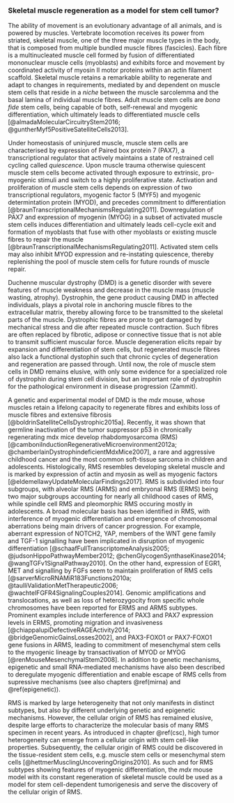 ### Skeletal muscle regeneration as a model for stem cell tumor? {#regeneration}

The ability of movement is an evolutionary advantage of all animals, and is powered by muscles. Vertebrate locomotion receives its power from striated, skeletal muscle, one of the three major muscle types in the body, that is composed from multiple bundled muscle fibres (fascicles). Each fibre is a multinucleated muscle cell formed by fusion of differentiated mononuclear muscle cells (myoblasts) and exhibits force and movement by coordinated activity of myosin II motor proteins within an actin filament scaffold. Skeletal muscle retains a remarkable ability to regenerate and adapt to changes in requirements, mediated by and dependent on muscle stem cells that reside in a *niche* between the muscle sarcolemma and the basal lamina of individual muscle fibres. Adult muscle stem cells are *bona fide* stem cells, being capable of both, self-renewal and myogenic differentiation, which ultimately leads to differentiated muscle cells [@almadaMolecularCircuitryStem2016; @guntherMyf5PositiveSatelliteCells2013].

Under homeostasis of uninjured muscle, muscle stem cells are characterised by expression of Paired box protein 7 (PAX7), a transcriptional regulator that actively maintains a state of restrained cell cycling called *quiescence*. Upon muscle trauma otherwise quiescent muscle stem cells become activated through exposure to extrinsic, pro-myogenic stimuli and switch to a highly proliferative state. Activation and proliferation of muscle stem cells depends on expression of two transcriptional regulators, myogenic factor 5 (MYF5) and myogenic determintation protein (MYOD), and precedes commitment to differentiation [@braunTranscriptionalMechanismsRegulating2011]. Downregulation of PAX7 and expression of myogenin (MYOG) in a subset of activated muscle stem cells induces differentiation and ultimately leads cell-cycle exit and formation of myoblasts that fuse with other myoblasts or existing muscle fibres to repair the muscle [@braunTranscriptionalMechanismsRegulating2011]. Activated stem cells may also inhibit MYOD expression and re-instating quiescence, thereby replenishing the pool of muscle stem cells for future rounds of muscle repair.

Duchenne muscular dystrophy (DMD) is a genetic disorder with severe features of muscle weakness and decrease in the muscle mass (muscle wasting, atrophy). Dystrophin, the gene product causing DMD in affected individuals, plays a pivotal role in anchoring muscle fibres to the extracellular matrix, thereby allowing force to be transmitted to the skeletal parts of the muscle. Dystrophic fibres are prone to get damaged by mechanical stress and die after repeated muscle contraction. Such fibres are often replaced by fibrotic, adipose or connective tissue that is not able to transmit sufficient muscular force. Muscle degeneration elicits repair by expansion and differentiation of stem cells, but regenerated muscle fibres also lack a functional dystophin such that chronic cycles of degeneration and regeneration are passed through. Until now, the role of muscle stem cells in DMD remains elusive, with only some evidence for a specialized role of dystrophin during stem cell division, but an important role of dystrophin for the pathological environment in disease progression (Zammit).

A genetic and experimental model of DMD is the *mdx* mouse, whose muscles retain a lifelong capacity to regenerate fibres and exhibits loss of muscle fibres and extensive fibrosis [@boldrinSatelliteCellsDystrophic2015a]. Recently, it was shown that germline inactivation of the tumor suppressor p53 in chronically regenerating mdx mice develop rhabdomyosarcoma (RMS) [@camboniInductionRegenerativeMicroenvironment2012a; @chamberlainDystrophindeficientMdxMice2007], a rare and aggressive childhood cancer and the most common soft-tissue sarcoma in children and adolescents. Histologically, RMS resembles developing skeletal muscle and is marked by expression of actin and myosin as well as myogenic factors [@eldemellawyUpdateMolecularFindings2017]. RMS is subdivided into four subgroups, with alveolar RMS (ARMS) and embryonal RMS (ERMS) being two major subgroups accounting for nearly all childhood cases of RMS, while spindle cell RMS and pleomorphic RMS occuring mostly in adolescents. A broad molecular basis has been identified in RMS, with interference of myogenic differentiation and emergence of chromosomal aberrations being main drivers of cancer progression. For example, aberrant expression of NOTCH2, YAP, members of the WNT gene family and TGF-1 signalling have been implicated in disruption of myogenic differentiation [@schaafFullTranscriptomeAnalysis2005; @judsonHippoPathwayMember2012; @chenGlycogenSynthaseKinase2014; @wangTGFv1SignalPathway2010]. On the other hand, expression of EGR1, MET and signalling by FGFs seem to maintain proliferation of RMS cells [@sarverMicroRNAMiR183Functions2010a; @taulliValidationMetTherapeutic2006; @wachtelFGFR4SignalingCouples2014]. Genomic amplifications and translocations, as well as loss of heterozygocity from specific whole chromosomes have been reported for ERMS and ARMS subtypes. Prominent examples include interference of PAX3 and PAX7 expression levels in ERMS, promoting migration and invasiveness [@chiappalupiDefectiveRAGEActivity2014; @bridgeGenomicGainsLosses2002], and PAX3-FOXO1 or PAX7-FOXO1 gene fusions in ARMS, leading to commitment of mesenchymal stem cells to the myogenic lineage by transactivation of MYOD or MYOG [@renMouseMesenchymalStem2008]. In addition to genetic mechanisms, epigenetic and small RNA-mediated mechanisms have also been described to deregulate myogenic differentiation and enable escape of RMS cells from supressive mechanisms (see also chapters \@ref(mirna) and \@ref(epigenetic)).

RMS is marked by large heterogeneity that not only manifests in distinct subtypes, but also by different underlying genetic and epigenetic mechanisms. However, the cellular origin of RMS has remained elusive, despite large efforts to characterize the molecular basis of many RMS specimen in recent years. As introduced in chapter \@ref(csc), high tumor heterogeneity can emerge from a cellular origin with stem cell-like properties. Subsequently, the cellular origin of RMS could be discovered in the tissue-resident stem cells, e.g. muscle stem cells or mesenchymal stem cells [@hettmerMusclingUncoveringOrigins2010]. As such and for RMS subtypes showing features of myogenic differentiation, the *mdx* mouse model with its constant regeneration of skeletal muscle could be used as a model for stem cell-dependent tumorigenesis and serve the discovery of the cellular origin of RMS.
